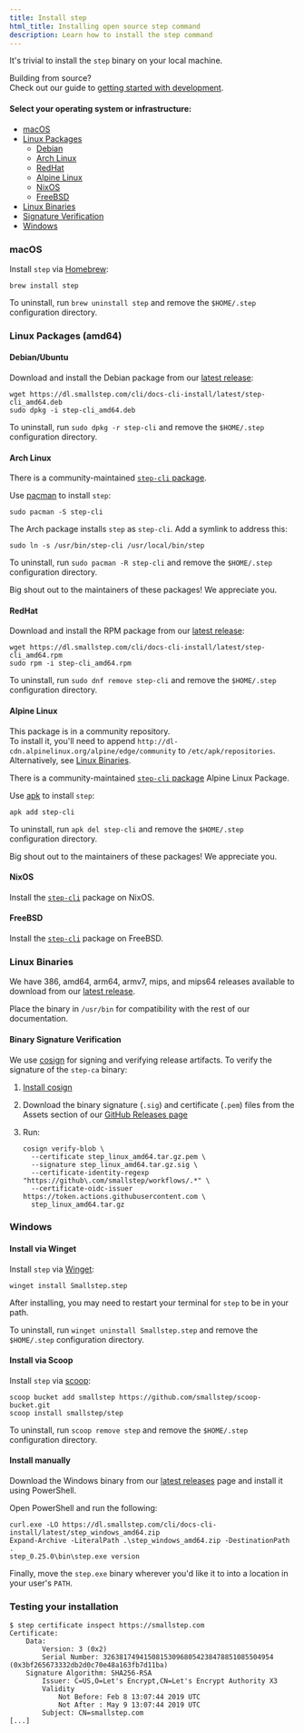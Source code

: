 ```yaml
---
title: Install step
html_title: Installing open source step command
description: Learn how to install the step command
---
```


It's trivial to install the `step` binary on your local machine.

<Alert severity="info">
    <AlertTitle>
        Building from source?
    </AlertTitle>
    <div>
        Check out our guide to <a
        href="https://github.com/smallstep/cli/blob/master/docs/local-development.md">getting
        started with development</a>.
  </div>
</Alert>

#### Select your operating system or infrastructure:

- [macOS](#macos)
- [Linux Packages](#linux-packages-amd64)
  - [Debian](#debian-ubuntu)
  - [Arch Linux](#arch-linux)
  - [RedHat](#redhat)
  - [Alpine Linux](#alpine-linux)
  - [NixOS](#nixos)
  - [FreeBSD](#freebsd)
- [Linux Binaries](#linux-binaries)
- [Signature Verification](#binary-signature-verification)
- [Windows](#windows)

### macOS

Install `step` via [Homebrew](https://brew.sh/):

```shell
brew install step
```

To uninstall, run `brew uninstall step` and remove the `$HOME/.step` configuration directory.

### Linux Packages (amd64)

#### Debian/Ubuntu

Download and install the Debian package from our [latest release](https://github.com/smallstep/cli/releases/latest):

```shell
wget https://dl.smallstep.com/cli/docs-cli-install/latest/step-cli_amd64.deb
sudo dpkg -i step-cli_amd64.deb
```

To uninstall, run `sudo dpkg -r step-cli` and remove the `$HOME/.step` configuration directory.

#### Arch Linux

There is a community-maintained [`step-cli` package](https://archlinux.org/packages/extra/x86_64/step-cli/).

Use [pacman](https://www.archlinux.org/pacman/) to install `step`:

```shell
sudo pacman -S step-cli
```

The Arch package installs `step` as `step-cli`.
Add a symlink to address this:

```shell
sudo ln -s /usr/bin/step-cli /usr/local/bin/step
```

To uninstall, run `sudo pacman -R step-cli` and remove the `$HOME/.step` configuration directory.

Big shout out to the maintainers of these packages! We appreciate you.

#### RedHat

Download and install the RPM package from our [latest release](https://github.com/smallstep/cli/releases/latest):

```shell
wget https://dl.smallstep.com/cli/docs-cli-install/latest/step-cli_amd64.rpm
sudo rpm -i step-cli_amd64.rpm
```

To uninstall, run `sudo dnf remove step-cli` and remove the `$HOME/.step` configuration directory.

#### Alpine Linux

<Alert severity="info">
    <AlertTitle>
        This package is in a community repository.
    </AlertTitle>
    <div>
      To install it, you'll need to append <code>http://dl-cdn.alpinelinux.org/alpine/edge/community</code> to <code>/etc/apk/repositories</code>.
      Alternatively, see <a href="#linux-binaries">Linux Binaries</a>.
    </div>
</Alert>

There is a community-maintained [`step-cli` package](https://pkgs.alpinelinux.org/package/edge/community/x86/step-cli) Alpine Linux Package.

Use [apk](https://wiki.alpinelinux.org/wiki/Alpine_Linux_package_management) to install `step`:

```
apk add step-cli
```

To uninstall, run `apk del step-cli` and remove the `$HOME/.step` configuration directory.

Big shout out to the maintainers of these packages! We appreciate you.

#### NixOS

Install the [`step-cli`](https://search.nixos.org/packages?channel=20.09&show=step-cli&from=0&size=50&sort=relevance&query=step-cli) package on NixOS.

#### FreeBSD

Install the [`step-cli`](https://www.freshports.org/security/step-cli/) package on FreeBSD.

### Linux Binaries

We have 386, amd64, arm64, armv7, mips, and mips64 releases available to download from our [latest
release](https://github.com/smallstep/cli/releases/latest).

Place the binary in `/usr/bin` for compatibility with the rest of our documentation.

#### Binary Signature Verification

We use [cosign](https://github.com/sigstore/cosign) for signing and verifying release artifacts.
To verify the signature of the `step-ca` binary:

1. [Install cosign](https://docs.sigstore.dev/system_config/installation/)
2. Download the binary signature (`.sig`) and certificate (`.pem`) files from the Assets section of our [GitHub Releases page](https://github.com/smallstep/cli/releases/latest)
3. Run:

   ```
   cosign verify-blob \
     --certificate step_linux_amd64.tar.gz.pem \
     --signature step_linux_amd64.tar.gz.sig \
     --certificate-identity-regexp "https://github\.com/smallstep/workflows/.*" \
     --certificate-oidc-issuer https://token.actions.githubusercontent.com \
     step_linux_amd64.tar.gz
   ```

### Windows

#### Install via Winget

Install `step` via [Winget](https://learn.microsoft.com/en-us/windows/package-manager/winget/):

```shell
winget install Smallstep.step
```

After installing,
you may need to restart your terminal for `step` to be in your path.

To uninstall, run `winget uninstall Smallstep.step` and remove the `$HOME/.step` configuration directory.

#### Install via Scoop

Install `step` via [scoop](https://scoop.sh/):

```shell
scoop bucket add smallstep https://github.com/smallstep/scoop-bucket.git
scoop install smallstep/step
```

To uninstall, run `scoop remove step` and remove the `$HOME/.step` configuration directory.

#### Install manually

Download the Windows binary from our [latest releases](https://github.com/smallstep/cli/releases/latest) page and install it using PowerShell.

Open PowerShell and run the following:

```shell
curl.exe -LO https://dl.smallstep.com/cli/docs-cli-install/latest/step_windows_amd64.zip
Expand-Archive -LiteralPath .\step_windows_amd64.zip -DestinationPath .
step_0.25.0\bin\step.exe version
```

Finally, move the `step.exe` binary wherever you'd like it to into a location in your user's `PATH`.

### Testing your installation

```shell-session nocopy
$ step certificate inspect https://smallstep.com
Certificate:
    Data:
        Version: 3 (0x2)
        Serial Number: 326381749415081530968054238478851085504954 (0x3bf265673332db2d0c70e48a163fb7d11ba)
    Signature Algorithm: SHA256-RSA
        Issuer: C=US,O=Let's Encrypt,CN=Let's Encrypt Authority X3
        Validity
            Not Before: Feb 8 13:07:44 2019 UTC
            Not After : May 9 13:07:44 2019 UTC
        Subject: CN=smallstep.com
[...]
```
